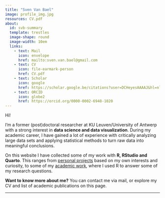 ```yaml
---
title: "Sven Van Bael"
image: profile_img.jpg
resources: CV.pdf
about:
  id: svb-summary
  template: trestles
  image-shape: round
  image-width: 10em
  links:
    - text: Mail
      icon: envelope
      href: mailto:sven.van.bael@gmail.com
    - text: CV
      icon: file-earmark-person
      href: CV.pdf
    - text: Scholar
      icon: google
      href: https://scholar.google.be/citations?user=DCHeyesAAAAJ&hl=nl&oi=ao
    - text: ORCID
      icon: globe2
      href: https://orcid.org/0000-0002-6948-1020
---
```


::: {#svb-summary}
Hi!

I’m a former (post)doctoral researcher at KU Leuven/University of Antwerp with a strong interest in **data science and data visualization**. During my academic career, I have gained a lot of experience with critically analyzing large data sets and applying statistical methods to turn raw data into meaningful conclusions.

On this website I have collected some of my work with **R, RStudio and Quarto**. This ranges from [personal projects](Personal_projects/personal_projects.qmd) based on my own interests and curiosity, to some of my [academic work](Academic_work/academic_work.qmd), where I used R to answer some of my research questions.

**Want to know more about me?** You can contact me via mail, or explore my CV and list of academic publications on this page.
:::

------------------------------------------------------------------------

